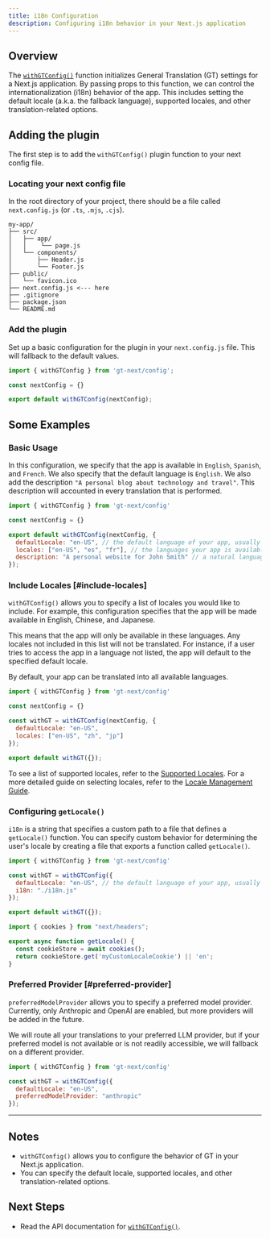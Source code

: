 ```yaml
---
title: i18n Configuration
description: Configuring i18n behavior in your Next.js application
---
```


## Overview

The [`withGTConfig()`](/docs/next/api/config/withGTConfig) function initializes General Translation (GT) settings for a Next.js application.
By passing props to this function, we can control the internationalization (i18n) behavior of the app.
This includes setting the default locale (a.k.a. the fallback language), supported locales, and other translation-related options.


## Adding the plugin

The first step is to add the `withGTConfig()` plugin function to your next config file.

### Locating your next config file

In the root directory of your project, there should be a file called `next.config.js` (or `.ts`, `.mjs`, `.cjs`).

```
my-app/
├── src/
│   ├── app/
│   │    └── page.js
│   └── components/
│       ├── Header.js
│       └── Footer.js
├── public/
│   └── favicon.ico
├── next.config.js <--- here 
├── .gitignore
├── package.json
└── README.md
```

### Add the plugin

Set up a basic configuration for the plugin in your `next.config.js` file.
This will fallback to the default values.

```js title="next.config.mjs" copy
import { withGTConfig } from 'gt-next/config';

const nextConfig = {}

export default withGTConfig(nextConfig);
```

## Some Examples

### Basic Usage

In this configuration, we specify that the app is available in `English`, `Spanish`, and `French`.
We also specify that the default language is `English`.
We also add the description `"A personal blog about technology and travel"`.
This description will accounted in every translation that is performed.

```js title="next.config.mjs" copy
import { withGTConfig } from 'gt-next/config'

const nextConfig = {}

export default withGTConfig(nextConfig, {
  defaultLocale: "en-US", // the default language of your app, usually "en" or "en-US"
  locales: ["en-US", "es", "fr"], // the languages your app is available in
  description: "A personal website for John Smith" // a natural language description of your site used to aid in translation
});
```

### Include Locales [#include-locales]

`withGTConfig()` allows you to specify a list of locales you would like to include.
For example, this configuration specifies that the app will be made available in English, Chinese, and Japanese.

This means that the app will only be available in these languages.
Any locales not included in this list will not be translated.
For instance, if a user tries to access the app in a language not listed, the app will default to the specified default locale.

<Callout>
    By default, your app can be translated into all available languages.
</Callout>

```js title="next.config.mjs"
import { withGTConfig } from 'gt-next/config'

const nextConfig = {}

const withGT = withGTConfig(nextConfig, {
  defaultLocale: "en-US",
  locales: ["en-US", "zh", "jp"]
});

export default withGT({});
```

To see a list of supported locales, refer to the [Supported Locales](/docs/reference/supported-locales).
For a more detailed guide on selecting locales, refer to the [Locale Management Guide](/docs/next/reference/locale-management).

### Configuring `getLocale()`

`i18n` is a string that specifies a custom path to a file that defines a `getLocale()` function.
You can specify custom behavior for determining the user's locale by creating a file that exports a function called `getLocale()`.

```js title="myapp/next.config.mjs" copy
import { withGTConfig } from 'gt-next/config'

const withGT = withGTConfig({
  defaultLocale: "en-US", // the default language of your app, usually "en" or "en-US"
  i18n: "./i18n.js"
});

export default withGT({});
```


```js title="myapp/i18n.js" copy
import { cookies } from "next/headers";

export async function getLocale() {
  const cookieStore = await cookies();
  return cookieStore.get('myCustomLocaleCookie') || 'en';
}
```

### Preferred Provider [#preferred-provider]

`preferredModelProvider` allows you to specify a preferred model provider.
Currently, only Anthropic and OpenAI are enabled, but more providers will be added in the future.

We will route all your translations to your preferred LLM provider, but if your preferred model is not available or is not readily accessible, we will fallback on a different provider.

```js title="next.config.mjs" copy
import { withGTConfig } from 'gt-next/config'

const withGT = withGTConfig({
  defaultLocale: "en-US",
  preferredModelProvider: "anthropic"
});
```

---

## Notes
 * `withGTConfig()` allows you to configure the behavior of GT in your Next.js application.
 * You can specify the default locale, supported locales, and other translation-related options.


## Next Steps
 * Read the API documentation for [`withGTConfig()`](/docs/next/api/config/withGTConfig).